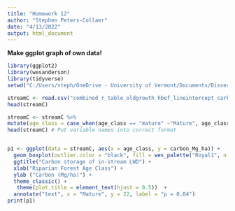 ```yaml
---
title: "Homework 12"
author: "Stephen Peters-Collaer"
date: "4/13/2022"
output: html_document
---
```

**Make ggplot graph of own data!**
```r
library(ggplot2)
library(wesanderson)
library(tidyverse)
setwd("C:/Users/steph/OneDrive - University of Vermont/Documents/Dissertation_Research/StreamCarbon") #Set working directory to get data

streamC <- read.csv("combined_r_table_oldgrowth_hbef_lineintercept_carbon.csv")
head(streamC)

streamC <- streamC %>%
mutate(age_class = case_when(age_class == "mature" ~"Mature", age_class == "oldgrowth" ~ "Old Growth"))
head(streamC) # Put variable names into correct format


p1 <- ggplot(data = streamC, aes(x = age_class, y = carbon_Mg_ha)) +
  geom_boxplot(outlier.color = "black", fill = wes_palette("Royal1", n = 2)) +
  ggtitle("Carbon storage of in-stream LWD") +
  xlab("Riparian Forest Age Class") +
  ylab ("Carbon (Mg/ha)") +
  theme_classic() +
   theme(plot.title = element_text(hjust = 0.5))  +
  annotate("text", x = "Mature", y = 22, label = "p = 0.04")
print(p1)



```